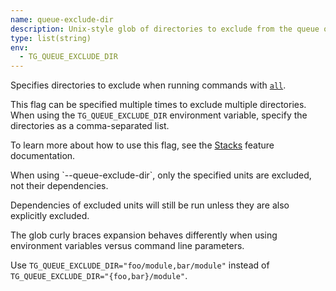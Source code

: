 ```yaml
---
name: queue-exclude-dir
description: Unix-style glob of directories to exclude from the queue of Units to run.
type: list(string)
env:
  - TG_QUEUE_EXCLUDE_DIR
---
```



Specifies directories to exclude when running commands with [`all`](/docs/reference/cli/commands/run#all).

This flag can be specified multiple times to exclude multiple directories. When using the `TG_QUEUE_EXCLUDE_DIR` environment variable, specify the directories as a comma-separated list.

To learn more about how to use this flag, see the [Stacks](/docs/features/stacks) feature documentation.

<Aside type="note">
When using `--queue-exclude-dir`, only the specified units are excluded, not their dependencies.

Dependencies of excluded units will still be run unless they are also explicitly excluded.
</Aside>

<Aside type="note">
The glob curly braces expansion behaves differently when using environment variables versus command line parameters.

Use `TG_QUEUE_EXCLUDE_DIR="foo/module,bar/module"` instead of `TG_QUEUE_EXCLUDE_DIR="{foo,bar}/module"`.
</Aside>
